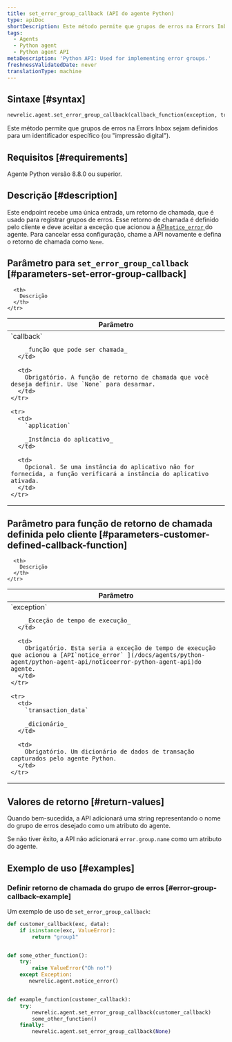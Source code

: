 ```yaml
---
title: set_error_group_callback (API do agente Python)
type: apiDoc
shortDescription: Este método permite que grupos de erros na Errors Inbox sejam definidos para um identificador específico.
tags:
  - Agents
  - Python agent
  - Python agent API
metaDescription: 'Python API: Used for implementing error groups.'
freshnessValidatedDate: never
translationType: machine
---
```


## Sintaxe [#syntax]

```py
newrelic.agent.set_error_group_callback(callback_function(exception, transaction_data))
```

Este método permite que grupos de erros na Errors Inbox sejam definidos para um identificador específico (ou "impressão digital").

## Requisitos [#requirements]

Agente Python versão 8.8.0 ou superior.

## Descrição [#description]

Este endpoint recebe uma única entrada, um retorno de chamada, que é usado para registrar grupos de erros. Esse retorno de chamada é definido pelo cliente e deve aceitar a exceção que acionou a [API`notice_error` ](/docs/agents/python-agent/python-agent-api/noticeerror-python-agent-api)do agente. Para cancelar essa configuração, chame a API novamente e defina o retorno de chamada como `None`.

## Parâmetro para `set_error_group_callback` [#parameters-set-error-group-callback]

<table>
  <thead>
    <tr>
      <th width="25%">
        Parâmetro
      </th>

      <th>
        Descrição
      </th>
    </tr>
  </thead>

  <tbody>
    <tr>
      <td>
        `callback`

        _função que pode ser chamada_
      </td>

      <td>
        Obrigatório. A função de retorno de chamada que você deseja definir. Use `None` para desarmar.
      </td>
    </tr>

    <tr>
      <td>
        `application`

        _Instância do aplicativo_
      </td>

      <td>
        Opcional. Se uma instância do aplicativo não for fornecida, a função verificará a instância do aplicativo ativada.
      </td>
    </tr>
  </tbody>
</table>

## Parâmetro para função de retorno de chamada definida pelo cliente [#parameters-customer-defined-callback-function]

<table>
  <thead>
    <tr>
      <th width="25%">
        Parâmetro
      </th>

      <th>
        Descrição
      </th>
    </tr>
  </thead>

  <tbody>
    <tr>
      <td>
        `exception`

        _Exceção de tempo de execução_
      </td>

      <td>
        Obrigatório. Esta seria a exceção de tempo de execução que acionou a [API`notice_error` ](/docs/agents/python-agent/python-agent-api/noticeerror-python-agent-api)do agente.
      </td>
    </tr>

    <tr>
      <td>
        `transaction_data`

        _dicionário_
      </td>

      <td>
        Obrigatório. Um dicionário de dados de transação capturados pelo agente Python.
      </td>
    </tr>
  </tbody>
</table>

## Valores de retorno [#return-values]

Quando bem-sucedida, a API adicionará uma string representando o nome do grupo de erros desejado como um atributo do agente.

Se não tiver êxito, a API não adicionará `error.group.name` como um atributo do agente.

## Exemplo de uso [#examples]

### Definir retorno de chamada do grupo de erros [#error-group-callback-example]

Um exemplo de uso de `set_error_group_callback`:

```py
def customer_callback(exc, data):
    if isinstance(exc, ValueError):
        return "group1"


def some_other_function():
    try:
        raise ValueError("Oh no!")
    except Exception:
       newrelic.agent.notice_error()


def example_function(customer_callback):
    try:
        newrelic.agent.set_error_group_callback(customer_callback)
        some_other_function()
    finally:
        newrelic.agent.set_error_group_callback(None)
```
